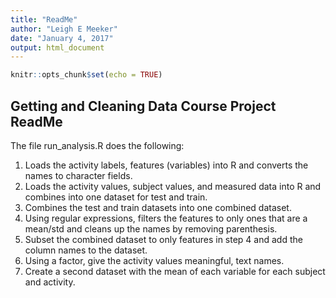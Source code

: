 ---
title: "ReadMe"
author: "Leigh E Meeker"
date: "January 4, 2017"
output: html_document
---

```{r setup, include=FALSE}
knitr::opts_chunk$set(echo = TRUE)
```

## Getting and Cleaning Data Course Project ReadMe

The file run_analysis.R does the following:

1. Loads the activity labels, features (variables) into R and converts the names to character fields.
2. Loads the activity values, subject values, and measured data into R and combines into one dataset for test and train.
3. Combines the test and train datasets into one combined dataset.
4. Using regular expressions, filters the features to only ones that are a mean/std and cleans up the names by removing parenthesis.
5. Subset the combined dataset to only features in step 4 and add the column names to the dataset.
6. Using a factor, give the activity values meaningful, text names.
7. Create a second dataset with the mean of each variable for each subject and activity.











